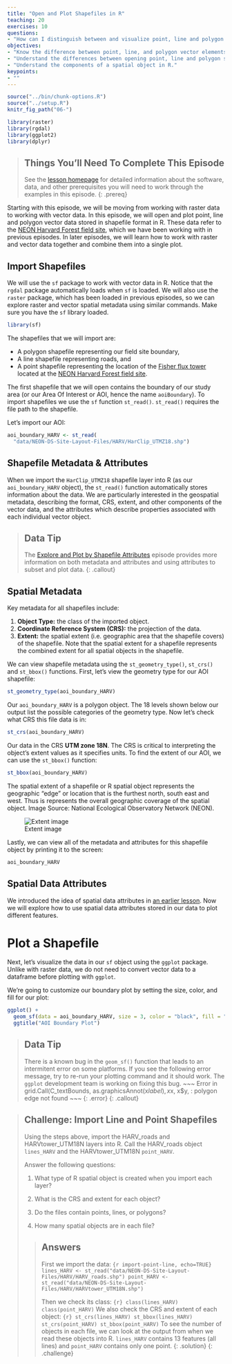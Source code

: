 ```yaml
---
title: "Open and Plot Shapefiles in R"
teaching: 20
exercises: 10
questions:
- "How can I distinguish between and visualize point, line and polygon vector data?"
objectives:
- "Know the difference between point, line, and polygon vector elements."
- "Understand the differences between opening point, line and polygon shapefiles in R."
- "Understand the components of a spatial object in R."
keypoints:
- ""
---
```


```r
source("../bin/chunk-options.R")
source("../setup.R")
knitr_fig_path("06-")
```

```r
library(raster)
library(rgdal)
library(ggplot2)
library(dplyr)
```

> ## Things You’ll Need To Complete This Episode
> See the [lesson homepage]({{ site.baseurl }}) for detailed information about the software,
> data, and other prerequisites you will need to work through the examples in this episode.
{: .prereq}

Starting with this episode, we will be moving from working with raster
data to working with vector data. In this episode, we will open and plot point, line and polygon vector data
stored in shapefile format in R. These data refer to the [NEON Harvard Forest field site](http://www.neonscience.org/science-design/field-sites/harvard-forest), which we have been working with in previous
episodes. In later episodes, we will learn how to work with raster and
vector data together and combine them into a single plot.

## Import Shapefiles

We will use the `sf` package to work with vector data in R. Notice that the
`rgdal` package automatically loads when `sf` is loaded. We will also use the
`raster` package, which has been loaded in previous episodes, so we can explore raster and vector spatial metadata using similar commands. Make sure you have the `sf` library loaded. 

```r
library(sf)
```

The shapefiles that we will import are:

* A polygon shapefile representing our field site boundary,
* A line shapefile representing roads, and
* A point shapefile representing the location of the [Fisher flux tower](http://www.neonscience.org/science-design/collection-methods/flux-tower-measurements)
located at the [NEON Harvard Forest field site](http://www.neonscience.org/science-design/field-sites/harvard-forest).

The first shapefile that we will open contains the boundary of our study area
(or our Area Of Interest or AOI, hence the name `aoiBoundary`). To import
shapefiles we use the `sf` function `st_read()`. `st_read()` requires the file path to the shapefile.

Let's import our AOI:

```r
aoi_boundary_HARV <- st_read(
  "data/NEON-DS-Site-Layout-Files/HARV/HarClip_UTMZ18.shp")
```

## Shapefile Metadata & Attributes

When we import the `HarClip_UTMZ18` shapefile layer into R (as our
`aoi_boundary_HARV` object), the `st_read()` function automatically stores
information about the data. We are particularly interested in the geospatial
metadata, describing the format, CRS, extent, and other components of
the vector data, and the attributes which describe properties associated
with each individual vector object.

> ## Data Tip
> The [Explore and Plot by Shapefile Attributes]({{site.baseurl}}/07-vector-shapefile-attributes-in-r/)
> episode provides more information on both metadata and attributes
> and using attributes to subset and plot data.
{: .callout}

## Spatial Metadata
Key metadata for all shapefiles include:

1. **Object Type:** the class of the imported object.
2. **Coordinate Reference System (CRS):** the projection of the data.
3. **Extent:** the spatial extent (i.e. geographic area that the shapefile covers) of
the shapefile. Note that the spatial extent for a shapefile represents the combined
extent for all spatial objects in the shapefile.

We can view shapefile metadata using the `st_geometry_type()`, `st_crs()` and `st_bbox()` functions. First, let's view the
geometry type for our AOI shapefile: 

```r
st_geometry_type(aoi_boundary_HARV)
```

Our `aoi_boundary_HARV` is a polygon object. The 18 levels shown below
our output list the possible categories of the geometry type. 
Now let's check what CRS this file data is in:

```r
st_crs(aoi_boundary_HARV)
```

Our data in the CRS **UTM zone 18N**. The CRS is critical to 
interpreting the object's extent values as it specifies units. To find
the extent of our AOI, we can use the `st_bbox()` function: 

```r
st_bbox(aoi_boundary_HARV)
```

The spatial extent of a shapefile or R spatial object represents the geographic "edge" or location that is the furthest north, south east and west. Thus is represents the overall geographic coverage of the spatial object. Image Source: National Ecological Observatory Network (NEON).

![Extent image](../images/dc-spatial-vector/spatial_extent.png)

Lastly, we can view all of the metadata and attributes for this shapefile object
by printing it to the screen:

```r
aoi_boundary_HARV
```

## Spatial Data Attributes
We introduced the idea of spatial data attributes in [an earlier lesson](https://datacarpentry.org/organization-geospatial/01-spatial-data-structures-formats/index.html). Now we will explore
how to use spatial data attributes stored in our data to plot
different features.

# Plot a Shapefile
Next, let's visualize the data in our `sf` object using the `ggplot`
package. Unlike with raster data, we do not need to convert vector
data to a dataframe before plotting with `ggplot`. 

We're going to customize our boundary plot by setting the 
size, color, and fill for our plot: 

``` r
ggplot() + 
  geom_sf(data = aoi_boundary_HARV, size = 3, color = "black", fill = "cyan1") + 
  ggtitle("AOI Boundary Plot")
```

> ## Data Tip
> There is a known bug in the `geom_sf()` function that leads to an
> intermitent error on some platforms. If you see the following error 
> message, try to re-run your plotting command and it should work.
> The `ggplot` development team is working on fixing this bug.
> ~~~
> Error in grid.Call(C_textBounds, as.graphicsAnnot(x$label), x$x, x$y,  : 
  polygon edge not found
> ~~~
> {: .error}
{: .callout}

> ## Challenge: Import Line and Point Shapefiles
> 
> Using the steps above, import the HARV_roads and HARVtower_UTM18N layers into
> R. Call the HARV_roads object `lines_HARV` and the HARVtower_UTM18N
> `point_HARV`.
> 
> Answer the following questions:
> 
> 1. What type of R spatial object is created when you import each layer?
> 
> 2. What is the CRS and extent for each object?
> 
> 3. Do the files contain points, lines, or polygons?
> 
> 4. How many spatial objects are in each file?
> 
> > ## Answers
> > 
> > First we import the data: 
> > ```{r import-point-line, echo=TRUE}
> > lines_HARV <- st_read("data/NEON-DS-Site-Layout-Files/HARV/HARV_roads.shp")
> > point_HARV <- st_read("data/NEON-DS-Site-Layout-Files/HARV/HARVtower_UTM18N.shp")
> > ```
> > 
> > Then we check its class: 
> > ```{r}
> > class(lines_HARV)
> > class(point_HARV)
> > ```
> > We also check the CRS and extent of each object: 
> > ```{r}
> > st_crs(lines_HARV)
> > st_bbox(lines_HARV)
> > st_crs(point_HARV)
> > st_bbox(point_HARV)
> > ```
> > To see the number of objects in each file, we can look at the output from when we read these objects into R. 
> > `lines_HARV` contains 13 features (all lines) and `point_HARV` contains only one point. 
> {: .solution}
{: .challenge}
